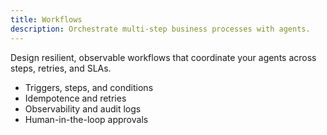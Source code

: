 ```yaml
---
title: Workflows
description: Orchestrate multi-step business processes with agents.
---
```


Design resilient, observable workflows that coordinate your agents across steps, retries, and SLAs.

<YouTube videoId="dQw4w9WgXcQ" />

- Triggers, steps, and conditions
- Idempotence and retries
- Observability and audit logs
- Human-in-the-loop approvals
